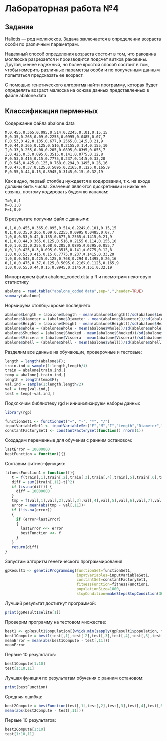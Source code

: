 Лабораторная работа №4
========================================================
Задание
--------------------------------------------------------

Haliotis — род моллюсков. Задача заключается в определении возраста особи по различным параметрам.

Надежный способ определения возраста состоит в том, что раковина моллюска разрезается и производится подсчет витков раковины. Другой, менее надежный, но более простой способ состоит в том, чтобы измерить различные параметры особи и по полученным данным попытаться предсказать ее возраст.

С помощью генетического алгоритма найти программу, которая будет определять возраст малюска на основе данных представленных в файле abalone.data

Классификация перменных
--------------------------------------------------------

Содержание файла abalone.data

```
M,0.455,0.365,0.095,0.514,0.2245,0.101,0.15,15
M,0.35,0.265,0.09,0.2255,0.0995,0.0485,0.07,7
F,0.53,0.42,0.135,0.677,0.2565,0.1415,0.21,9
M,0.44,0.365,0.125,0.516,0.2155,0.114,0.155,10
I,0.33,0.255,0.08,0.205,0.0895,0.0395,0.055,7
I,0.425,0.3,0.095,0.3515,0.141,0.0775,0.12,8
F,0.53,0.415,0.15,0.7775,0.237,0.1415,0.33,20
F,0.545,0.425,0.125,0.768,0.294,0.1495,0.26,16
M,0.475,0.37,0.125,0.5095,0.2165,0.1125,0.165,9
F,0.55,0.44,0.15,0.8945,0.3145,0.151,0.32,19
```

Как видно, первый столбец нуждается в кодировании, т.к. на входе должны быть числа. Значения являются дискретными и никак не свзяны, поэтому кодировать будем по каналам:
```
I=0,0,1
M=0,1,0
F=1,0,0
```

В результате получим файл с данными:

```
0,1,0,0.455,0.365,0.095,0.514,0.2245,0.101,0.15,15
0,1,0,0.35,0.265,0.09,0.2255,0.0995,0.0485,0.07,7
1,0,0,0.53,0.42,0.135,0.677,0.2565,0.1415,0.21,9
0,1,0,0.44,0.365,0.125,0.516,0.2155,0.114,0.155,10
0,0,1,0.33,0.255,0.08,0.205,0.0895,0.0395,0.055,7
0,0,1,0.425,0.3,0.095,0.3515,0.141,0.0775,0.12,8
1,0,0,0.53,0.415,0.15,0.7775,0.237,0.1415,0.33,20
1,0,0,0.545,0.425,0.125,0.768,0.294,0.1495,0.26,16
0,1,0,0.475,0.37,0.125,0.5095,0.2165,0.1125,0.165,9
1,0,0,0.55,0.44,0.15,0.8945,0.3145,0.151,0.32,19
```

Импортируем файл abalone_coded.data в R и посмотрим некоторую статистику
```r
abalone = read.table("abalone_coded.data",sep=",",header=TRUE)
summary(abalone)
```

Нормируем столбцы кроме последнего:
```r
abalone$Length = (abalone$Length - mean(abalone$Length))/sd(abalone$Length)
abalone$Diameter = (abalone$Diameter - mean(abalone$Diameter))/sd(abalone$Diameter)
abalone$Height = (abalone$Height - mean(abalone$Height))/sd(abalone$Height)
abalone$Whole = (abalone$Whole - mean(abalone$Whole))/sd(abalone$Whole)
abalone$Shucked = (abalone$Shucked - mean(abalone$Shucked))/sd(abalone$Shucked)
abalone$Viscera = (abalone$Viscera - mean(abalone$Viscera))/sd(abalone$Viscera)
abalone$Shell = (abalone$Shell - mean(abalone$Shell))/sd(abalone$Shell)
```

Разделим все данные на обучающие, проверочные и тестовые:
```r
length = length(abalone$F);
train.ind = sample(1:length,length/3)
train = abalone[train.ind,]
temp = abalone[-train.ind,]
length = length(temp$F);
val.ind = sample(1:length,length/2)
val = temp[val.ind,]
test = temp[-val.ind,]
```

Подключим библиотеку rgd и инициализируем наборы данных
```r
library(rgp)

functionSet1 <- functionSet("+", "-", "*", "/")
inputVariableSet1 <- inputVariableSet("F","M","I","Length","Diameter","Height","Whole","Shucked","Viscera","Shell")
constantFactorySet1 <- constantFactorySet(function() rnorm(1))
```

Создадим переменные для обучения с ранним остановом:
```r
lastError = 10000000
bestFunction = function(){}
```

Составим фитнес-функцию:
```r
fitnessFunction1 = function(f){
   t = f(train[,1],train[,2],train[,3],train[,4],train[,5],train[,6],train[,7],train[,8],train[,9],train[,10])
   diff = sum((train[,11]-t)^2)
   if (is.na(diff)) {
     diff = 10000000
   }
   tmp = f(val[,1],val[,2],val[,3],val[,4],val[,5],val[,6],val[,7],val[,8],val[,9],val[,10])
   error = mean(abs(tmp - val[,11]))
   if (!is.na(error))
   {
     if (error<lastError) 
     {
       lastError <<- error
       bestFunction <<- f
     }
   }
   return(diff)
}
```

Запустим алгоритм генетического программирования
```r
gpResult1 <- geneticProgramming(functionSet=functionSet1,
                                inputVariables=inputVariableSet1,
                                constantSet=constantFactorySet1,
                                fitnessFunction=fitnessFunction1,
                                populationSize=1000,
                                stopCondition=makeStepsStopCondition(3000))
```

Лучший результат достигнут программой:
```r
print(gpResult1$elite[1])
```

Проверим программу на тестовом множестве:
```r
best1 <- gpResult1$population[[which.min(sapply(gpResult1$population, fitnessFunction1))]]
best1Compute = best1(test[,1],test[,2],test[,3],test[,4],test[,5],test[,6],test[,7],test[,8],test[,9],test[,10])
meanError = mean(abs(best1Compute - test[,11]))
meanError
```

Первые 10 результатов:
```r
best1Compute[1:10]
test[1:10,11]
```

Лучшая функция по результатам обучения с ранним остановом:
```r
print(bestFunction)
```

Средняя ошибка:
```r
best2Compute = bestFunction(test[,1],test[,2],test[,3],test[,4],test[,5],test[,6],test[,7],test[,8],test[,9],test[,10])
mean(abs(best2Compute - test[,11]))
```

Первые 10 результатов:
```r
best2Compute[1:10]
test[1:10,11]
```
